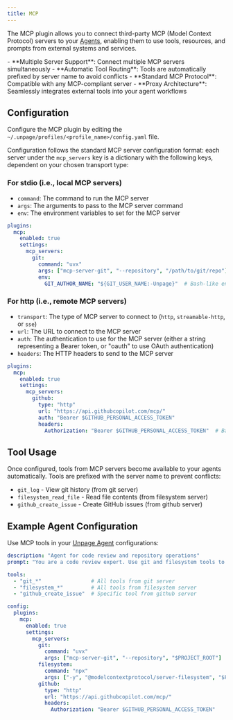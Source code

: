 ```yaml
---
title: MCP
---
```


The MCP plugin allows you to connect third-party MCP (Model Context Protocol) servers
to your [Agents](/concepts/agents), enabling them to use tools, resources, and prompts
from external systems and services.

<AccordionGroup>
  <Accordion title="Key Features" icon="plug">
    - **Multiple Server Support**: Connect multiple MCP servers simultaneously
    - **Automatic Tool Routing**: Tools are automatically prefixed by server name to avoid conflicts
    - **Standard MCP Protocol**: Compatible with any MCP-compliant server
    - **Proxy Architecture**: Seamlessly integrates external tools into your agent workflows
  </Accordion>
</AccordionGroup>

## Configuration

Configure the MCP plugin by editing the `~/.unpage/profiles/<profile_name>/config.yaml` file.

Configuration follows the standard MCP server configuration format: each server under the `mcp_servers` key is a dictionary with the following keys, dependent on your chosen transport type:

### For stdio (i.e., local MCP servers)

- `command`: The command to run the MCP server
- `args`: The arguments to pass to the MCP server command
- `env`: The environment variables to set for the MCP server

```yaml
plugins:
  mcp:
    enabled: true
    settings:
      mcp_servers:
        git:
          command: "uvx"
          args: ["mcp-server-git", "--repository", "/path/to/git/repo"]
          env:
            GIT_AUTHOR_NAME: "${GIT_USER_NAME:-Unpage}"  # Bash-like environment variable expansion
```

### For http (i.e., remote MCP servers)

- `transport`: The type of MCP server to connect to (`http`, `streamable-http`, or `sse`)
- `url`: The URL to connect to the MCP server
- `auth`: The authentication to use for the MCP server (either a string representing a Bearer token, or "oauth" to use OAuth authentication)
- `headers`: The HTTP headers to send to the MCP server

```yaml
plugins:
  mcp:
    enabled: true
    settings:
      mcp_servers:
        github:
          type: "http"
          url: "https://api.githubcopilot.com/mcp/"
          auth: "Bearer $GITHUB_PERSONAL_ACCESS_TOKEN"
          headers:
            Authorization: "Bearer $GITHUB_PERSONAL_ACCESS_TOKEN"  # Bash-like environment variable expansion
```

## Tool Usage

Once configured, tools from MCP servers become available to your agents automatically.
Tools are prefixed with the server name to prevent conflicts:

- `git_log` - View git history (from git server)
- `filesystem_read_file` - Read file contents (from filesystem server)
- `github_create_issue` - Create GitHub issues (from github server)

## Example Agent Configuration

Use MCP tools in your [Unpage Agent](/concepts/agents) configurations:

```yaml
description: "Agent for code review and repository operations"
prompt: "You are a code review expert. Use git and filesystem tools to analyze code changes."

tools:
  - "git_*"                # All tools from git server
  - "filesystem_*"         # All tools from filesystem server
  - "github_create_issue"  # Specific tool from github server

config:
  plugins:
    mcp:
      enabled: true
      settings:
        mcp_servers:
          git:
            command: "uvx"
            args: ["mcp-server-git", "--repository", "$PROJECT_ROOT"]
          filesystem:
            command: "npx"
            args: ["-y", "@modelcontextprotocol/server-filesystem", "$PROJECT_ROOT"]
          github:
            type: "http"
            url: "https://api.githubcopilot.com/mcp/"
            headers:
              Authorization: "Bearer $GITHUB_PERSONAL_ACCESS_TOKEN"
```
